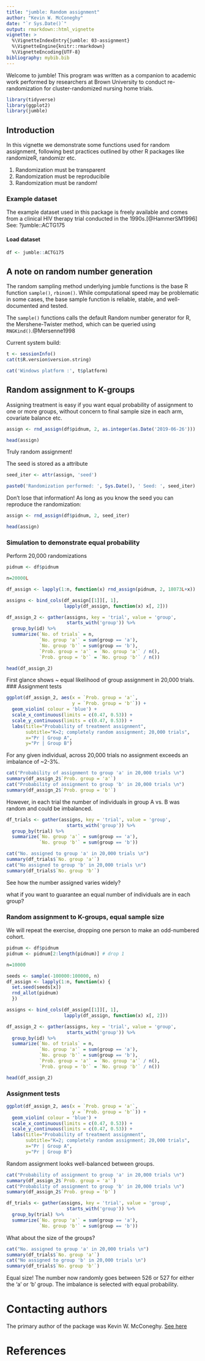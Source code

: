 ```yaml
---
title: "jumble: Random assignment"
author: "Kevin W. McConeghy"
date: "`r Sys.Date()`"
output: rmarkdown::html_vignette
vignette: >
  %\VignetteIndexEntry{jumble: 03-assignment}
  %\VignetteEngine{knitr::rmarkdown}
  %\VignetteEncoding{UTF-8}
bibliography: mybib.bib
---
```


Welcome to jumble! This program was written as a companion to academic work performed by researchers at Brown University to conduct re-randomization for cluster-randomized nursing home trials. 

```r
library(tidyverse)
library(ggplot2)
library(jumble)
```

## Introduction

In this vignette we demonstrate some functions used for random assignment, following best practices outlined by other R packages like randomizeR, randomizr etc.  

  1) Randomization must be transparent
  2) Randomization must be reproducibile
  3) Randomization must be random!

### Example dataset  
The example dataset used in this package is freely available and comes from a clinical HIV therapy trial conducted in the 1990s.[@HammerSM1996] See: ?jumble::ACTG175

#### Load dataset  
```r
df <- jumble::ACTG175
```

## A note on random number generation  
The random sampling method underlying jumble functions is the base R function `sample()`, `rbinom()`. While computational speed may be problematic in some cases, the base sample function is reliable, stable, and well-documented and tested.  

The `sample()` functions calls the default Random number generator for R, the Mershene-Twister method, which can be queried using `RNGKind()`.@Mersenne1998  

Current system build:  
```r
t <- sessionInfo()
cat(t$R.version$version.string)
```
```r
cat('Windows platform :', t$platform)
```

## Random assignment to K-groups  
Assigning treatment is easy if you want equal probability of assignment to one or more groups, without concern to final sample size in each arm, covariate balance etc.  

```r
assign <- rnd_assign(df$pidnum, 2, as.integer(as.Date('2019-06-26')))

head(assign)
```
Truly random assignment!  

The seed is stored as a attribute  
```r
seed_iter <- attr(assign, 'seed')
```
```r
paste0('Randomization performed: ', Sys.Date(), ' Seed: ', seed_iter)
```

Don't lose that information!  As long as you know the seed you can reproduce the randomization:  
```r
assign <- rnd_assign(df$pidnum, 2, seed_iter)

head(assign)
```

### Simulation to demonstrate equal probability  
Perform 20,000 randomizations  
```r
pidnum <- df$pidnum  

n=20000L

df_assign <- lapply(1:n, function(x) rnd_assign(pidnum, 2, 18073L+x))

assigns <- bind_cols(df_assign[[1]][, 1], 
                     lapply(df_assign, function(x) x[, 2]))

df_assign_2 <- gather(assigns, key = 'trial', value = 'group', 
                      starts_with('group')) %>%
  group_by(id) %>%
  summarize(`No. of trials` = n,
            `No. group 'a'` = sum(group == 'a'),
            `No. group 'b'` = sum(group == 'b'),
            `Prob. group = 'a'` = `No. group 'a'` / n(),
            `Prob. group = 'b'` = `No. group 'b'` / n())

head(df_assign_2)
```
First glance shows ~ equal likelihood of group assignment in 20,000 trials. 
### Assignment tests  
```r
ggplot(df_assign_2, aes(x = `Prob. group = 'a'`,
                        y = `Prob. group = 'b'`)) +
  geom_violin( colour = 'blue') +
  scale_x_continuous(limits = c(0.47, 0.53)) +
  scale_y_continuous(limits = c(0.47, 0.53)) +
  labs(title="Probability of treatment assignment", 
       subtitle="K=2; completely random assignment; 20,000 trials",
       x="Pr | Group A",
       y="Pr | Group B")

```

For any given individual, across 20,000 trials no assignment exceeds an imbalance of ~2-3%.  

```r
cat("Probability of assignment to group 'a' in 20,000 trials \n")
summary(df_assign_2$`Prob. group = 'a'`)
cat("Probability of assignment to group 'b' in 20,000 trials \n")
summary(df_assign_2$`Prob. group = 'b'`)
```

However, in each trial the number of individuals in group A vs. B was random and could be imbalanced.  

```r
df_trials <- gather(assigns, key = 'trial', value = 'group', 
                      starts_with('group')) %>%
  group_by(trial) %>%
  summarize(`No. group 'a'` = sum(group == 'a'),
            `No. group 'b'` = sum(group == 'b'))
```

```r
cat("No. assigned to group 'a' in 20,000 trials \n")
summary(df_trials$`No. group 'a'`)
cat("No assigned to group 'b' in 20,000 trials \n")
summary(df_trials$`No. group 'b'`)
```

See how the number assigned varies widely?  

what if you want to guarantee an equal number of individuals are in each group?  

### Random assignment to K-groups, equal sample size  
We will repeat the exercise, dropping one person to make an odd-numbered cohort.  
```r
pidnum <- df$pidnum 
pidnum <- pidnum[2:length(pidnum)] # drop 1 

n=10000

seeds <- sample(-100000:100000, n)
df_assign <- lapply(1:n, function(x) {
  set.seed(seeds[x])
  rnd_allot(pidnum)
  })

assigns <- bind_cols(df_assign[[1]][, 1], 
                     lapply(df_assign, function(x) x[, 2]))

df_assign_2 <- gather(assigns, key = 'trial', value = 'group', 
                      starts_with('group')) %>%
  group_by(id) %>%
  summarize(`No. of trials` = n,
            `No. group 'a'` = sum(group == 'a'),
            `No. group 'b'` = sum(group == 'b'),
            `Prob. group = 'a'` = `No. group 'a'` / n(),
            `Prob. group = 'b'` = `No. group 'b'` / n())

head(df_assign_2)
```

### Assignment tests  
```r
ggplot(df_assign_2, aes(x = `Prob. group = 'a'`,
                        y = `Prob. group = 'b'`)) +
  geom_violin( colour = 'blue') +
  scale_x_continuous(limits = c(0.47, 0.53)) +
  scale_y_continuous(limits = c(0.47, 0.53)) +
  labs(title="Probability of treatment assignment", 
       subtitle="K=2; completely random assignment; 20,000 trials",
       x="Pr | Group A",
       y="Pr | Group B")

```

Random assignment looks well-balanced between groups.  

```r
cat("Probability of assignment to group 'a' in 20,000 trials \n")
summary(df_assign_2$`Prob. group = 'a'`)
cat("Probability of assignment to group 'b' in 20,000 trials \n")
summary(df_assign_2$`Prob. group = 'b'`)
```

```r
df_trials <- gather(assigns, key = 'trial', value = 'group', 
                      starts_with('group')) %>%
  group_by(trial) %>%
  summarize(`No. group 'a'` = sum(group == 'a'),
            `No. group 'b'` = sum(group == 'b'))
```

What about the size of the groups?  
```r
cat("No. assigned to group 'a' in 20,000 trials \n")
summary(df_trials$`No. group 'a'`)
cat("No assigned to group 'b' in 20,000 trials \n")
summary(df_trials$`No. group 'b'`)
```
Equal size!  The number now randomly goes between 526 or 527 for either the 'a' or 'b' group. The imbalance is selected with equal probability.  

# Contacting authors  
The primary author of the package was Kevin W. McConeghy. [See here](https://github.com/kmcconeghy/)

# References  
